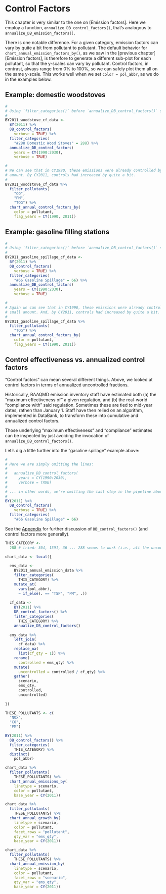# Control Factors

This chapter is very similar to the one on [Emission factors]. Here we employ a function, `annualize_DB_control_factors()`, that's analogous to `annualize_DB_emission_factors()`. 

There is one notable difference. For a given category, emission factors can vary by quite a bit from pollutant to pollutant. The default behavior for `chart_annual_emission_factors_by()`, as we saw in the [previous chapter][Emission factors], is therefore to generate a different sub-plot for each pollutant, so that the y-scales can vary by pollutant. Control factors, in contrast, always range from 0% to 100%, so we can safely plot them all on the same y-scale. This works well when we set `color = pol_abbr`, as we do in the examples below.

## Example: domestic woodstoves

```r
#
# Using `filter_categories()` before `annualize_DB_control_factors()` saves time.
#
BY2011_woodstove_cf_data <-
  BY(2011) %>%
  DB_control_factors(
    verbose = TRUE) %>%
  filter_categories(
    "#288 Domestic Wood Stoves" = 288) %>%
  annualize_DB_control_factors(
    years = CY(1990:2030),
    verbose = TRUE) 
```

```r
#
# We can see that in CY1990, these emissions were already controlled by a small
# amount. By CY2011, controls had increased by quite a bit.
# 
BY2011_woodstove_cf_data %>%
  filter_pollutants(
    "CO",
    "PM",
    "TOG") %>%
  chart_annual_control_factors_by(
    color = pollutant,
    flag_years = CY(1990, 2011))
```

## Example: gasoline filling stations

```r
#
# Using `filter_categories()` before `annualize_DB_control_factors()` saves time.
#
BY2011_gasoline_spillage_cf_data <-
  BY(2011) %>%
  DB_control_factors(
    verbose = TRUE) %>%
  filter_categories(
    "#66 Gasoline Spillage" = 66) %>%
  annualize_DB_control_factors(
    years = CY(1990:2030),
    verbose = TRUE) 
```

```r
#
# Again we can see that in CY1990, these emissions were already controlled by a
# small amount. And, by CY2011, controls had increased by quite a bit.
# 
BY2011_gasoline_spillage_cf_data %>%
  filter_pollutants(
    "TOG") %>%
  chart_annual_control_factors_by(
    color = pollutant,
    flag_years = CY(1990, 2011))
```

## Control effectiveness vs. annualized control factors

"Control factors" can mean several different things. Above, we looked at control factors in terms of annualized uncontrolled fractions. 

Historically, BAAQMD emission inventory staff have estimated both (a) the "maximum effectiveness of" a given regulation, and (b) the real-world "compliance with" said regulation. Sometimes these are tied to mid-year dates, rathen than January 1. Staff have then relied on an algorithm, implemented in DataBank, to transform these into cumulative and annualized control factors. 

Those underlying "maximum effectiveness" and "compliance" estimates can be inspected by just avoiding the invocation of `annualize_DB_control_factors()`. 

Let's dig a little further into the "gasoline spillage" example above:

```r
#
# Here we are simply omitting the lines:
#
#   annualize_DB_control_factors(
#     years = CY(1990:2030),
#     verbose = TRUE) 
#
# ... in other words, we're omitting the last step in the pipeline above.
#
BY(2011) %>%
  DB_control_factors(
    verbose = TRUE) %>%
  filter_categories(
    "#66 Gasoline Spillage" = 66)
```

See the [Appendix](#appendix-doc-control_factors) for further discussion of `DB_control_factors()` (and control factors more generally).

```r
THIS_CATEGORY <- 
  288 # tried: 304, 1591, 36 ... 288 seems to work (i.e., all the uncontrolled have same relative growth)

chart_data <- local({
  
  ems_data <-
    BY2011_annual_emission_data %>%
    filter_categories(
      THIS_CATEGORY) %>%
    mutate_at(
      vars(pol_abbr),
      ~ if_else(. == "TSP", "PM", .))
  
  cf_data <-
    BY(2011) %>%
    DB_control_factors() %>% 
    filter_categories(
      THIS_CATEGORY) %>% 
    annualize_DB_control_factors()
  
  ems_data %>%
    left_join(
      cf_data) %>%
    replace_na(
      list(cf_qty = 1)) %>%
    rename(
      controlled = ems_qty) %>%
    mutate(
      uncontrolled = controlled / cf_qty) %>%
    gather(
      scenario,
      ems_qty,
      controlled,
      uncontrolled)
  
})
```

```r
THESE_POLLUTANTS <- c(
  "NOx",
  "CO",
  "PM")

BY(2011) %>%
  DB_control_factors() %>%
  filter_categories(
    THIS_CATEGORY) %>%
  distinct(
    pol_abbr)

chart_data %>%
  filter_pollutants(
    THESE_POLLUTANTS) %>%
  chart_annual_emissions_by(
    linetype = scenario,
    color = pollutant,
    base_year = CY(2011))
```

```r
chart_data %>%
  filter_pollutants(
    THESE_POLLUTANTS) %>%
  chart_annual_growth_by(
    linetype = scenario,
    color = pollutant,
    facet_rows = "pollutant",
    qty_var = "ems_qty",
    base_year = CY(2011))
```

```r
chart_data %>%
  filter_pollutants(
    THESE_POLLUTANTS) %>%
  chart_annual_emission_by(
    linetype = scenario,
    color = pollutant,
    facet_rows = "scenario",
    qty_var = "ems_qty",
    base_year = CY(2011))
```
